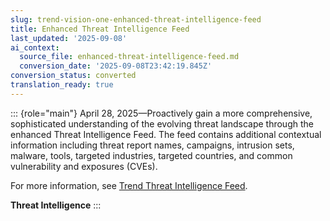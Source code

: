 ```yaml
---
slug: trend-vision-one-enhanced-threat-intelligence-feed
title: Enhanced Threat Intelligence Feed
last_updated: '2025-09-08'
ai_context:
  source_file: enhanced-threat-intelligence-feed.md
  conversion_date: '2025-09-08T23:42:19.845Z'
conversion_status: converted
translation_ready: true
---
```


::: {role="main"}
April 28, 2025—Proactively gain a more comprehensive, sophisticated understanding of the evolving threat landscape through the enhanced Threat Intelligence Feed. The feed contains additional contextual information including threat report names, campaigns, intrusion sets, malware, tools, targeted industries, targeted countries, and common vulnerability and exposures (CVEs).

For more information, see [Trend Threat Intelligence Feed](tmthreat-intelligence-feed.mdx).

**Threat Intelligence**
:::
